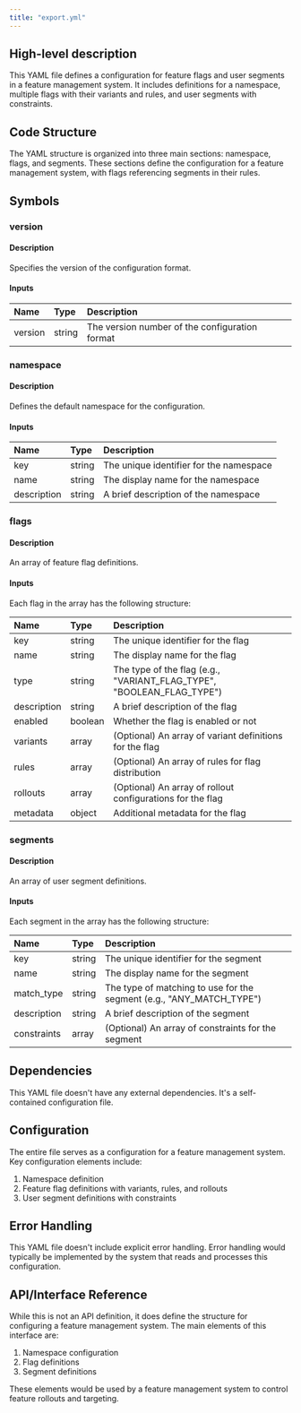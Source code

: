 ```yaml
---
title: "export.yml"
---
```


## High-level description
This YAML file defines a configuration for feature flags and user segments in a feature management system. It includes definitions for a namespace, multiple flags with their variants and rules, and user segments with constraints.

## Code Structure
The YAML structure is organized into three main sections: namespace, flags, and segments. These sections define the configuration for a feature management system, with flags referencing segments in their rules.

## Symbols

### version
#### Description
Specifies the version of the configuration format.

#### Inputs
| Name | Type | Description |
|:-----|:-----|:------------|
| version | string | The version number of the configuration format |

### namespace
#### Description
Defines the default namespace for the configuration.

#### Inputs
| Name | Type | Description |
|:-----|:-----|:------------|
| key | string | The unique identifier for the namespace |
| name | string | The display name for the namespace |
| description | string | A brief description of the namespace |

### flags
#### Description
An array of feature flag definitions.

#### Inputs
Each flag in the array has the following structure:

| Name | Type | Description |
|:-----|:-----|:------------|
| key | string | The unique identifier for the flag |
| name | string | The display name for the flag |
| type | string | The type of the flag (e.g., "VARIANT_FLAG_TYPE", "BOOLEAN_FLAG_TYPE") |
| description | string | A brief description of the flag |
| enabled | boolean | Whether the flag is enabled or not |
| variants | array | (Optional) An array of variant definitions for the flag |
| rules | array | (Optional) An array of rules for flag distribution |
| rollouts | array | (Optional) An array of rollout configurations for the flag |
| metadata | object | Additional metadata for the flag |

### segments
#### Description
An array of user segment definitions.

#### Inputs
Each segment in the array has the following structure:

| Name | Type | Description |
|:-----|:-----|:------------|
| key | string | The unique identifier for the segment |
| name | string | The display name for the segment |
| match_type | string | The type of matching to use for the segment (e.g., "ANY_MATCH_TYPE") |
| description | string | A brief description of the segment |
| constraints | array | (Optional) An array of constraints for the segment |

## Dependencies
This YAML file doesn't have any external dependencies. It's a self-contained configuration file.

## Configuration
The entire file serves as a configuration for a feature management system. Key configuration elements include:

1. Namespace definition
2. Feature flag definitions with variants, rules, and rollouts
3. User segment definitions with constraints

## Error Handling
This YAML file doesn't include explicit error handling. Error handling would typically be implemented by the system that reads and processes this configuration.

## API/Interface Reference
While this is not an API definition, it does define the structure for configuring a feature management system. The main elements of this interface are:

1. Namespace configuration
2. Flag definitions
3. Segment definitions

These elements would be used by a feature management system to control feature rollouts and targeting.